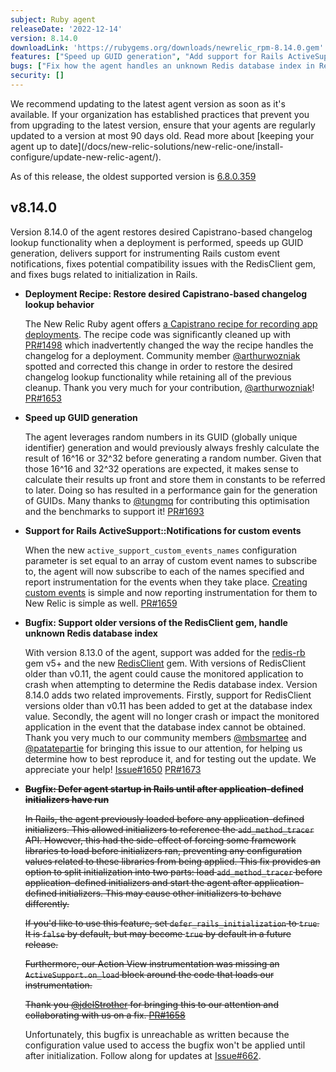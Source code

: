 ```yaml
---
subject: Ruby agent
releaseDate: '2022-12-14'
version: 8.14.0
downloadLink: 'https://rubygems.org/downloads/newrelic_rpm-8.14.0.gem'
features: ["Speed up GUID generation", "Add support for Rails ActiveSupport::Notifications custom events"]
bugs: ["Fix how the agent handles an unknown Redis database index in RedisClient versions older than v0.11", "Defer agent startup in Rails until after application-defined initializers have run"]
security: []
---
```


<Callout variant="important">
We recommend updating to the latest agent version as soon as it's available. If your organization has established practices that prevent you from upgrading to the latest version, ensure that your agents are regularly updated to a version at most 90 days old. Read more about [keeping your agent up to date](/docs/new-relic-solutions/new-relic-one/install-configure/update-new-relic-agent/).

As of this release, the oldest supported version is [6.8.0.359](https://docs.newrelic.com/docs/release-notes/agent-release-notes/ruby-release-notes/ruby-agent-680360)
</Callout>

  ## v8.14.0

Version 8.14.0 of the agent restores desired Capistrano-based changelog lookup functionality when a deployment is performed, speeds up GUID generation, delivers support for instrumenting Rails custom event notifications, fixes potential compatibility issues with the RedisClient gem, and fixes bugs related to initialization in Rails.

- **Deployment Recipe: Restore desired Capistrano-based changelog lookup behavior**

  The New Relic Ruby agent offers [a Capistrano recipe for recording app deployments](https://docs.newrelic.com/docs/apm/agents/ruby-agent/features/record-deployments-ruby-agent/#capistrano3). The recipe code was significantly cleaned up with [PR#1498](https://github.com/newrelic/newrelic-ruby-agent/pull/1498) which inadvertently changed the way the recipe handles the changelog for a deployment. Community member [@arthurwozniak](https://github.com/arthurwozniak) spotted and corrected this change in order to restore the desired changelog lookup functionality while retaining all of the previous cleanup. Thank you very much for your contribution, [@arthurwozniak](https://github.com/arthurwozniak)! [PR#1653](https://github.com/newrelic/newrelic-ruby-agent/pull/1653)

- **Speed up GUID generation**

  The agent leverages random numbers in its GUID (globally unique identifier) generation and would previously always freshly calculate the result of 16^16 or 32^32 before generating a random number. Given that those 16^16 and 32^32 operations are expected, it makes sense to calculate their results up front and store them in constants to be referred to later. Doing so has resulted in a performance gain for the generation of GUIDs. Many thanks to [@tungmq](https://github.com/tungmq) for contributing this optimisation and the benchmarks to support it! [PR#1693](https://github.com/newrelic/newrelic-ruby-agent/pull/1693)

- **Support for Rails ActiveSupport::Notifications for custom events**

  When the new `active_support_custom_events_names` configuration parameter is set equal to an array of custom event names to subscribe to, the agent will now subscribe to each of the names specified and report instrumentation for the events when they take place. [Creating custom events](https://guides.rubyonrails.org/active_support_instrumentation.html#creating-custom-events) is simple and now reporting instrumentation for them to New Relic is simple as well. [PR#1659](https://github.com/newrelic/newrelic-ruby-agent/pull/1659)

- **Bugfix: Support older versions of the RedisClient gem, handle unknown Redis database index**

  With version 8.13.0 of the agent, support was added for the [redis-rb](https://github.com/redis/redis-rb) gem v5+ and the new [RedisClient](https://rubygems.org/gems/redis-client) gem. With versions of RedisClient older than v0.11, the agent could cause the monitored application to crash when attempting to determine the Redis database index. Version 8.14.0 adds two related improvements. Firstly, support for RedisClient versions older than v0.11 has been added to get at the database index value. Secondly, the agent will no longer crash or impact the monitored application in the event that the database index cannot be obtained. Thank you very much to our community members [@mbsmartee](https://github.com/mbsmartee) and [@patatepartie](https://github.com/patatepartie) for bringing this issue to our attention, for helping us determine how to best reproduce it, and for testing out the update. We appreciate your help! [Issue#1650](https://github.com/newrelic/newrelic-ruby-agent/issues/1650) [PR#1673](https://github.com/newrelic/newrelic-ruby-agent/pull/1673)

- ~~**Bugfix: Defer agent startup in Rails until after application-defined initializers have run**~~

  ~~In Rails, the agent previously loaded before any application-defined initializers. This allowed initializers to reference the `add_method_tracer` API. However, this had the side-effect of forcing some framework libraries to load before initializers ran, preventing any configuration values related to these libraries from being applied. This fix provides an option to split initialization into two parts: load `add_method_tracer` before application-defined initializers and start the agent after application-defined initializers. This may cause other initializers to behave differently.~~

  ~~If you'd like to use this feature, set `defer_rails_initialization` to `true`. It is `false` by default, but may become `true` by default in a future release.~~

  ~~Furthermore, our Action View instrumentation was missing an `ActiveSupport.on_load` block around the code that loads our instrumentation.~~

  ~~Thank you [@jdelStrother](https://github.com/jdelStrother) for bringing this to our attention and collaborating with us on a fix. [PR#1658](https://github.com/newrelic/newrelic-ruby-agent/pull/1658)~~

  Unfortunately, this bugfix is unreachable as written because the configuration value used to access the bugfix won't be applied until after initialization. Follow along for updates at [Issue#662](https://github.com/newrelic/newrelic-ruby-agent/issues/662).
